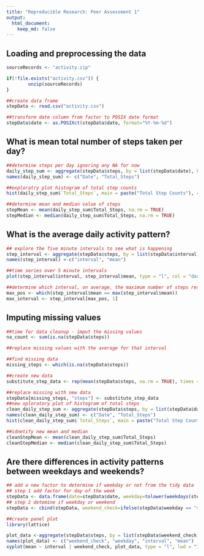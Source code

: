 ---
title: "Reproducible Research: Peer Assessment 1"
output: 
  html_document:
    keep_md: false
---
## Loading and preprocessing the data
```{r}
sourceRecords <- "activity.zip"

if(!file.exists("activity.csv")) {
        unzip(sourceRecords)
}

##create data frame
stepData <- read.csv("activity.csv")

##transform date column from factor to POSIX date format
stepData$date <- as.POSIXct(stepData$date, format="%Y-%m-%d")
```

## What is mean total number of steps taken per day?
```{r}
##determine steps per day ignoring any NA for now
daily_step_sum <- aggregate(stepData$steps, by = list(stepData$date), FUN=sum)
names(daily_step_sum) <- c("Date", "Total_Steps")

##exploratry plot histogram of total step counts
hist(daily_step_sum$`Total_Steps`, main = paste("Total Step Counts"), col="cyan", xlab = "Step Count", ylab = "Frequency")

##determine mean and median value of steps
stepMean <- mean(daily_step_sum$Total_Steps, na.rm = TRUE)
stepMedian <- median(daily_step_sum$Total_Steps, na.rm = TRUE)
```

## What is the average daily activity pattern?
```{r}
## explore the five minute intervals to see what is happening
step_interval <- aggregate(stepData$steps, by = list(stepData$interval), FUN=mean, na.rm = TRUE)
names(step_interval) <-c("interval", "mean")

##time series over 5 minute intervals
plot(step_interval$interval, step_interval$mean, type = "l", col = "darkmagenta", xlab = "Interval (5min)", ylab = "AVG steps", main = "Avg Steps per 5 Minute Intervals")

##determine which interval, on average, the maximum number of steps resides
max_pos <- which(step_interval$mean == max(step_interval$mean))
max_interval <- step_interval[max_pos, 1]
```


## Imputing missing values
```{r}
##time for data cleanup - imput the missing values
na_count <- sum(is.na(stepData$steps))

##replace missing values with the average for that interval

##find missing data
missing_steps <- which(is.na(stepData$steps))

##create new data
substitute_step_data <- rep(mean(stepData$steps, na.rm = TRUE), times = length(missing_steps))

##replace missing with new data
stepData[missing_steps, "steps"] <- substitute_step_data
##new xploratory plot of histogram of total steps
clean_daily_step_sum <- aggregate(stepData$steps, by = list(stepData$date), FUN=sum)
names(clean_daily_step_sum) <- c("Date", "Total_Steps")
hist(clean_daily_step_sum$`Total_Steps`, main = paste("Total Step Counts"), col="cyan", xlab = "Step Count", ylab = "Frequency")

##idnetify new mean and median
cleanStepMean <- mean(clean_daily_step_sum$Total_Steps)
cleanStepMedian <- median(clean_daily_step_sum$Total_Steps)
```


## Are there differences in activity patterns between weekdays and weekends?
```{r}
## add a new factor to determine if weekday or not from the tidy data
## step 1 add factor for day of the week
stepData <- data.frame(date=stepData$date, weekday=tolower(weekdays(stepData$date)),steps = stepData$steps, interval = stepData$interval)
## step 2 detemine if weekday or weekend
stepData <- cbind(stepData, weekend_check=ifelse(stepData$weekday == "saturday" | stepData$weekday == "sunday,", "weekend", "weekday"))

##create panel plot
library(lattice)

plot_data <-aggregate(stepData$steps, by = list(stepData$weekend_check, stepData$weekday, stepData$interval), mean)
names(plot_data) <- c("weekend_check", "weekday", "interval", "mean")
xyplot(mean ~ interval | weekend_check, plot_data, type = "l", lwd = "1", xlab = "Interval", ylab = "Steps", layout= c(1,2))
```

